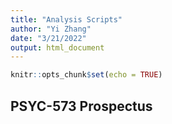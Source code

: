 ```yaml
---
title: "Analysis Scripts"
author: "Yi Zhang"
date: "3/21/2022"
output: html_document
---
```


```r
knitr::opts_chunk$set(echo = TRUE)
```

## PSYC-573 Prospectus 



